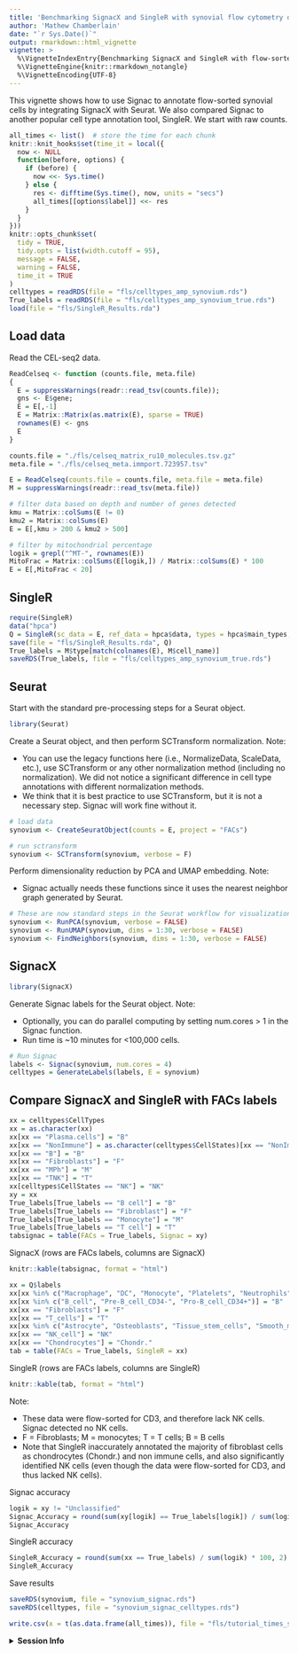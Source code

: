```yaml
---
title: 'Benchmarking SignacX and SingleR with synovial flow cytometry data'
author: 'Mathew Chamberlain'
date: "`r Sys.Date()`"
output: rmarkdown::html_vignette
vignette: >
  %\VignetteIndexEntry{Benchmarking SignacX and SingleR with flow-sorted data}
  %\VignetteEngine{knitr::rmarkdown_notangle}
  %\VignetteEncoding{UTF-8}
---
```


This vignette shows how to use Signac to annotate flow-sorted synovial cells by integrating SignacX with Seurat. We also compared Signac to another popular cell type annotation tool, SingleR. We start with raw counts. 

```r
all_times <- list()  # store the time for each chunk
knitr::knit_hooks$set(time_it = local({
  now <- NULL
  function(before, options) {
    if (before) {
      now <<- Sys.time()
    } else {
      res <- difftime(Sys.time(), now, units = "secs")
      all_times[[options$label]] <<- res
    }
  }
}))
knitr::opts_chunk$set(
  tidy = TRUE,
  tidy.opts = list(width.cutoff = 95),
  message = FALSE,
  warning = FALSE,
  time_it = TRUE
)
celltypes = readRDS(file = "fls/celltypes_amp_synovium.rds")
True_labels = readRDS(file = "fls/celltypes_amp_synovium_true.rds")
load(file = "fls/SingleR_Results.rda")
```

## Load data

Read the CEL-seq2 data.

```r
ReadCelseq <- function (counts.file, meta.file)
{
  E = suppressWarnings(readr::read_tsv(counts.file));
  gns <- E$gene;
  E = E[,-1]
  E = Matrix::Matrix(as.matrix(E), sparse = TRUE)
  rownames(E) <- gns
  E
}

counts.file = "./fls/celseq_matrix_ru10_molecules.tsv.gz"
meta.file = "./fls/celseq_meta.immport.723957.tsv"

E = ReadCelseq(counts.file = counts.file, meta.file = meta.file)
M = suppressWarnings(readr::read_tsv(meta.file))

# filter data based on depth and number of genes detected
kmu = Matrix::colSums(E != 0)
kmu2 = Matrix::colSums(E)
E = E[,kmu > 200 & kmu2 > 500]

# filter by mitochondrial percentage
logik = grepl("^MT-", rownames(E))
MitoFrac = Matrix::colSums(E[logik,]) / Matrix::colSums(E) * 100
E = E[,MitoFrac < 20]
```

## SingleR

```r
require(SingleR)
data("hpca")
Q = SingleR(sc_data = E, ref_data = hpca$data, types = hpca$main_types, fine.tune = F, numCores = 4)
save(file = "fls/SingleR_Results.rda", Q)
True_labels = M$type[match(colnames(E), M$cell_name)]
saveRDS(True_labels, file = "fls/celltypes_amp_synovium_true.rds")
```

## Seurat 

Start with the standard pre-processing steps for a Seurat object.

```r
library(Seurat)
```

Create a Seurat object, and then perform SCTransform normalization. Note:

* You can use the legacy functions here (i.e., NormalizeData, ScaleData, etc.), use SCTransform or any other normalization method (including no normalization). We did not notice a significant difference in cell type annotations with different normalization methods.
* We think that it is best practice to use SCTransform, but it is not a necessary step. Signac will work fine without it.

```r
# load data
synovium <- CreateSeuratObject(counts = E, project = "FACs")

# run sctransform
synovium <- SCTransform(synovium, verbose = F)
```

Perform dimensionality reduction by PCA and UMAP embedding. Note:

* Signac actually needs these functions since it uses the nearest neighbor graph generated by Seurat.

```r
# These are now standard steps in the Seurat workflow for visualization and clustering
synovium <- RunPCA(synovium, verbose = FALSE)
synovium <- RunUMAP(synovium, dims = 1:30, verbose = FALSE)
synovium <- FindNeighbors(synovium, dims = 1:30, verbose = FALSE)
```

## SignacX

```r
library(SignacX)
```

Generate Signac labels for the Seurat object. Note:

* Optionally, you can do parallel computing by setting num.cores > 1 in the Signac function.
* Run time is ~10 minutes for <100,000 cells.

```r
# Run Signac
labels <- Signac(synovium, num.cores = 4)
celltypes = GenerateLabels(labels, E = synovium)
```

## Compare SignacX and SingleR with FACs labels

```r
xx = celltypes$CellTypes
xx = as.character(xx)
xx[xx == "Plasma.cells"] = "B"
xx[xx == "NonImmune"] = as.character(celltypes$CellStates)[xx == "NonImmune"]
xx[xx == "B"] = "B"
xx[xx == "Fibroblasts"] = "F"
xx[xx == "MPh"] = "M"
xx[xx == "TNK"] = "T"
xx[celltypes$CellStates == "NK"] = "NK"
xy = xx
True_labels[True_labels == "B cell"] = "B"
True_labels[True_labels == "Fibroblast"] = "F"
True_labels[True_labels == "Monocyte"] = "M"
True_labels[True_labels == "T cell"] = "T"
tabsignac = table(FACs = True_labels, Signac = xy)
```

SignacX (rows are FACs labels, columns are SignacX)

```r
knitr::kable(tabsignac, format = "html")
```

```r
xx = Q$labels
xx[xx %in% c("Macrophage", "DC", "Monocyte", "Platelets", "Neutrophils")] = "M"
xx[xx %in% c("B_cell", "Pre-B_cell_CD34-", "Pro-B_cell_CD34+")] = "B"
xx[xx == "Fibroblasts"] = "F"
xx[xx == "T_cells"] = "T"
xx[xx %in% c("Astrocyte", "Osteoblasts", "Tissue_stem_cells", "Smooth_muscle_cells", "MSC")] = "NonImmune"
xx[xx == "NK_cell"] = "NK"
xx[xx == "Chondrocytes"] = "Chondr."
tab = table(FACs = True_labels, SingleR = xx)
```

SingleR (rows are FACs labels, columns are SingleR)

```r
knitr::kable(tab, format = "html")
```

Note:

* These data were flow-sorted for CD3, and therefore lack NK cells. Signac detected no NK cells.
* F = Fibroblasts; M = monocytes; T = T cells; B = B cells
* Note that SingleR inaccurately annotated the majority of fibroblast cells as chondrocytes (Chondr.) and non immune cells, and also significantly identified NK cells (even though the data were flow-sorted for CD3, and thus lacked NK cells).

Signac accuracy

```r
logik = xy != "Unclassified"
Signac_Accuracy = round(sum(xy[logik] == True_labels[logik]) / sum(logik) * 100, 2)
Signac_Accuracy
```

SingleR accuracy

```r
SingleR_Accuracy = round(sum(xx == True_labels) / sum(logik) * 100, 2)
SingleR_Accuracy
```

Save results

```r
saveRDS(synovium, file = "synovium_signac.rds")
saveRDS(celltypes, file = "synovium_signac_celltypes.rds")
```

```r
write.csv(x = t(as.data.frame(all_times)), file = "fls/tutorial_times_signac-seurat_singler_AMP_RA.csv")
```

<details>
  <summary>**Session Info**</summary>
```r
sessionInfo()
```
</details>